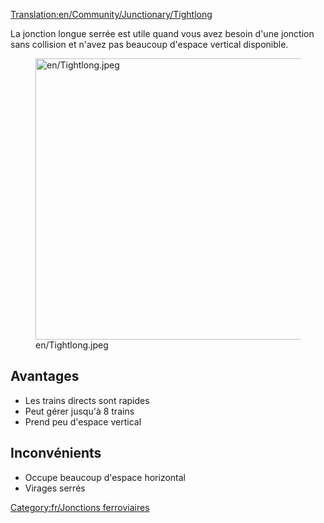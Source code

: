 [[Translation:en/Community/Junctionary/Tightlong]]

{{fr/Menu de Croisements}}
La jonction longue serrée est utile quand vous avez besoin d'une jonction sans collision et n'avez pas beaucoup d'espace vertical disponible.

[[File:en/Tightlong.jpeg|thumb|450px|none]]

==Avantages==
* Les trains directs sont rapides
* Peut gérer jusqu'à 8 trains
* Prend peu d'espace vertical

==Inconvénients==
* Occupe beaucoup d'espace horizontal
* Virages serrés


[[Category:fr/Jonctions ferroviaires]]